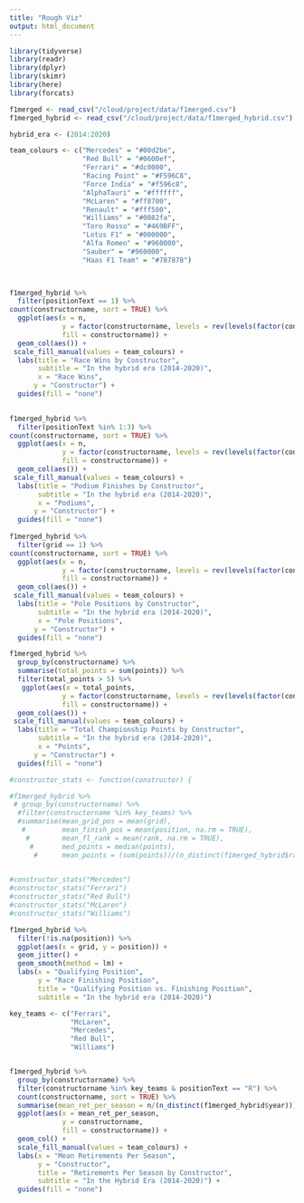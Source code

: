 ```yaml
---
title: "Rough Viz"
output: html_document
---
```

```r
library(tidyverse)
library(readr)
library(dplyr)
library(skimr)
library(here)
library(forcats)
```

```r
f1merged <- read_csv("/cloud/project/data/f1merged.csv")
f1merged_hybrid <- read_csv("/cloud/project/data/f1merged_hybrid.csv")
```

```r
hybrid_era <- (2014:2020)
```

```r
team_colours <- c("Mercedes" = "#00d2be",
                  "Red Bull" = "#0600ef",
                  "Ferrari" = "#dc0000",
                  "Racing Point" = "#F596C8",
                  "Force India" = "#f596c8",
                  "AlphaTauri" = "#ffffff",
                  "McLaren" = "#ff8700",
                  "Renault" = "#fff500",
                  "Williams" = "#0082fa",
                  "Toro Rosso" = "#469BFF",
                  "Lotus F1" = "#000000",
                  "Alfa Romeo" = "#960000",
                  "Sauber" = "#960000",
                  "Haas F1 Team" = "#787878")
                  


f1merged_hybrid %>%
  filter(positionText == 1) %>%
count(constructorname, sort = TRUE) %>% 
  ggplot(aes(x = n, 
             y = factor(constructorname, levels = rev(levels(factor(constructorname)))),
             fill = constructorname)) +
  geom_col(aes()) + 
 scale_fill_manual(values = team_colours) +
  labs(title = "Race Wins by Constructor",
       subtitle = "In the hybrid era (2014-2020)",
       x = "Race Wins",
      y = "Constructor") +
  guides(fill = "none")
  

f1merged_hybrid %>%
  filter(positionText %in% 1:3) %>%
count(constructorname, sort = TRUE) %>% 
  ggplot(aes(x = n, 
             y = factor(constructorname, levels = rev(levels(factor(constructorname)))),
             fill = constructorname)) +
  geom_col(aes()) + 
 scale_fill_manual(values = team_colours) +
  labs(title = "Podium Finishes by Constructor",
       subtitle = "In the hybrid era (2014-2020)",
       x = "Podiums",
      y = "Constructor") + 
  guides(fill = "none")
  
f1merged_hybrid %>%
  filter(grid == 1) %>%
count(constructorname, sort = TRUE) %>% 
  ggplot(aes(x = n, 
             y = factor(constructorname, levels = rev(levels(factor(constructorname)))),
             fill = constructorname)) +
  geom_col(aes()) + 
 scale_fill_manual(values = team_colours) +
  labs(title = "Pole Positions by Constructor",
       subtitle = "In the hybrid era (2014-2020)",
       x = "Pole Positions",
      y = "Constructor") + 
  guides(fill = "none")

f1merged_hybrid %>%
  group_by(constructorname) %>%
  summarise(total_points = sum(points)) %>%
  filter(total_points > 5) %>%
   ggplot(aes(x = total_points, 
             y = factor(constructorname, levels = rev(levels(factor(constructorname)))),
             fill = constructorname)) +
  geom_col(aes()) + 
 scale_fill_manual(values = team_colours) +
  labs(title = "Total Championship Points by Constructor",
       subtitle = "In the hybrid era (2014-2020)",
       x = "Points",
      y = "Constructor") + 
  guides(fill = "none")

```


```r

#constructor_stats <- function(constructor) {

#f1merged_hybrid %>%
 # group_by(constructorname) %>%
  #filter(constructorname %in% key_teams) %>%
  #summarise(mean_grid_pos = mean(grid),
   #         mean_finish_pos = mean(position, na.rm = TRUE),
    #        mean_fl_rank = mean(rank, na.rm = TRUE),
     #       med_points = median(points),
      #      mean_points = (sum(points))/(n_distinct(f1merged_hybrid$raceId)))
            

#constructor_stats("Mercedes")
#constructor_stats("Ferrari")
#constructor_stats("Red Bull")
#constructor_stats("McLaren")
#constructor_stats("Williams")
```

```r
f1merged_hybrid %>%
  filter(!is.na(position)) %>%
  ggplot(aes(x = grid, y = position)) +
  geom_jitter() +
  geom_smooth(method = lm) +
  labs(x = "Qualifying Position",
       y = "Race Finishing Position",
       title = "Qualifying Position vs. Finishing Position",
       subtitle = "In the hybrid era (2014-2020)")

```


```r
key_teams <- c("Ferrari", 
               "McLaren",
               "Mercedes",
               "Red Bull",
               "Williams")


f1merged_hybrid %>%
  group_by(constructorname) %>%
  filter(constructorname %in% key_teams & positionText == "R") %>%
  count(constructorname, sort = TRUE) %>%
  summarise(mean_ret_per_season = n/(n_distinct(f1merged_hybrid$year))) %>%
  ggplot(aes(x = mean_ret_per_season, 
             y = constructorname, 
             fill = constructorname)) +
  geom_col() + 
  scale_fill_manual(values = team_colours) +
  labs(x = "Mean Retirements Per Season",
       y = "Constructor",
       title = "Retirements Per Season by Constructor",
       subtitle = "In the Hybrid Era (2014-2020)") +
  guides(fill = "none")
```


```r


```


